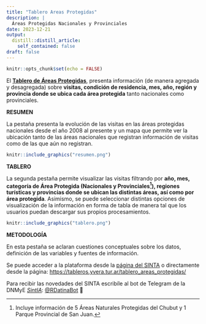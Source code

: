 ```yaml
---
title: "Tablero Areas Protegidas"
description: |
  Áreas Protegidas Nacionales y Provinciales
date: 2023-12-21
output:
  distill::distill_article:
    self_contained: false
draft: false
---
```



```r
knitr::opts_chunk$set(echo = FALSE)
```



El [**Tablero de Áreas Protegidas**](https://tableros.yvera.tur.ar/tablero_areas_protegidas/), presenta información (de manera agregada y desagregada) sobre **visitas, condición de residencia, mes, año, región y provincia donde se ubica cada área protegida** tanto nacionales como provinciales.

**RESUMEN**

La pestaña  presenta la evolución de las visitas en las áreas protegidas nacionales desde el año 2008 al presente y un mapa que permite ver la ubicación tanto de las áreas nacionales que registran información de visitas como de las que aún no registran. 


```r

knitr::include_graphics("resumen.png")

```


**TABLERO**

La segunda pestaña permite visualizar las visitas filtrando por **año, mes, categoría de Área Protegida (Nacionales y Provinciales[^1]), regiones turísticas y provincias donde se ubican las distintas áreas, así como por área protegida**. Asimismo, se puede seleccionar distintas opciones de visualización de la información en forma de tabla de manera tal que los usuarios puedan descargar sus propios procesamientos.

[^1]: Incluye información de 5 Áreas Naturales Protegidas del Chubut y 1 Parque Provincial de San Juan.


```r

knitr::include_graphics("tablero.png")

```

**METODOLOGÍA**

En esta pestaña se aclaran cuestiones conceptuales sobre los datos, definición de las variables y fuentes de información.


Se puede acceder a la plataforma desde la [página del SINTA](https://www.yvera.tur.ar/sinta/) o directamente desde la página: <https://tableros.yvera.tur.ar/tablero_areas_protegidas/>

::: {.infobox}
Para recibir las novedades del SINTA escribíle al bot de Telegram de la DNMyE <a href='https://bitacora.yvera.tur.ar/posts/2022-09-08-sintia/' target='_blank'>*SintIA*</a>: <a href='https://t.me/RDatinaBot' target='_blank'>@RDatinaBot</a> 🤖
:::

